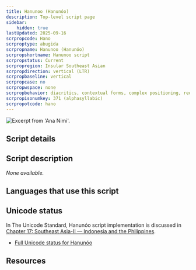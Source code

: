 ```yaml
---
title: Hanunoo (Hanunóo)
description: Top-level script page
sidebar:
    hidden: true
lastUpdated: 2025-09-16
scrpropcode: Hano
scrproptype: abugida
scrpropname: Hanunoo (Hanunóo)
scrpropshortname: Hanunoo script
scrpropstatus: Current
scrpropregion: Insular Southeast Asian
scrpropdirection: vertical (LTR)
scrpropbaseline: vertical
scrpropcase: no
scrpropwspace: none
scrpropbehavior: diacritics, contextual forms, complex positioning, required ligatures
scrpropisonumkey: 371 (alphasyllabic)
scrpropotcode: hano
---
```



![](../images/hano-sample.png "Excerpt from 'Ana Nimi'.")

## Script details

<ScriptDetails />

## Script description

_None available._

## Languages that use this script

<WsList script='Hano' wsMax='5' />

## Unicode status

In The Unicode Standard, Hanunóo script implementation is discussed in [Chapter 17: Southeast Asia-II — Indonesia and the Philippines](https://www.unicode.org/versions/latest/core-spec/chapter-17/#G26437).

- [Full Unicode status for Hanunóo](/scrlang/unicode/hano-unicode)



## Resources

<ScriptResources detailSummary='seemore' />

